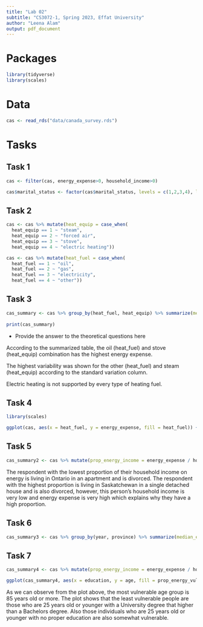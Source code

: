 ```yaml
---
title: "Lab 02"
subtitle: "CS3072-1, Spring 2023, Effat University"
author: "Leena Alam"
output: pdf_document
---
```


# Packages

```r
library(tidyverse) 
library(scales)
``` 

# Data

```r
cas <- read_rds("data/canada_survey.rds")
```

# Tasks

## Task 1

```r
cas <- filter(cas, energy_expense>0, household_income>0)
```

```r
cas$marital_status <- factor(cas$marital_status, levels = c(1,2,3,4), labels = c("Single", "Married", "Divorced", "Widowed"))
```

## Task 2

```r
cas <- cas %>% mutate(heat_equip = case_when(
  heat_equip == 1 ~ "steam",
  heat_equip == 2 ~ "forced air",
  heat_equip == 3 ~ "stove",
  heat_equip == 4 ~ "electric heating"))
```

```r
cas <- cas %>% mutate(heat_fuel = case_when(
  heat_fuel == 1 ~ "oil",
  heat_fuel == 2 ~ "gas",
  heat_fuel == 3 ~ "electricity",
  heat_fuel == 4 ~ "other"))
```

## Task 3

```r
cas_summary <- cas %>% group_by(heat_fuel, heat_equip) %>% summarize(mean_energy_expense = mean(energy_expense), median_energy_expense = median(energy_expense), sd_energy_expense = sd(energy_expense))
  
print(cas_summary)
```

- Provide the answer to the theoretical questions here

According to the summarized table, the oil (heat_fuel) and stove (heat_equip) combination has the highest energy expense.

The highest variability was shown for the other (heat_fuel) and steam (heat_equip) according to the standard variation column. 

Electric heating is not supported by every type of heating fuel.

## Task 4

```r
library(scales)

ggplot(cas, aes(x = heat_fuel, y = energy_expense, fill = heat_fuel)) + geom_bar(stat = "summary", fun = "mean", position = "dodge") + facet_grid(.~heat_equip) + scale_y_continuous(labels = dollar_format()) + labs(x = "Heating Fuel Type", y = "Energy Expense ($)", fill = "Heating Fuel Type")

```

## Task 5

```r
cas_summary2 <- cas %>% mutate(prop_energy_income = energy_expense / household_income) %>% arrange(prop_energy_income) %>% slice(c(1L, n())) %>% glimpse()
```

The respondent with the lowest proportion of their household income on energy is living in Ontario in an apartment and is divorced. The respondent with the highest proportion is living in Saskatchewan in a single detached house and is also divorced, however, this person's household income is very low and energy expense is very high which explains why they have a high proportion.

## Task 6

```r
cas_summary3 <- cas %>% group_by(year, province) %>% summarize(median_energy_expense_per_room = median(energy_expense / rooms)) %>% group_by(year) %>% filter(median_energy_expense_per_room == min(median_energy_expense_per_room)) %>% select(year, province, median_energy_expense_per_room)
```

## Task 7

```r

cas_summary4 <- cas %>% mutate(prop_energy_income = energy_expense / household_income) %>% arrange(prop_energy_income) %>% group_by(age, education) %>% mutate(is_energy_vulnerable = prop_energy_income > 0.05) %>% summarize(prop_energy_vulnerable = mean(is_energy_vulnerable))

ggplot(cas_summary4, aes(x = education, y = age, fill = prop_energy_vulnerable)) + geom_raster() + scale_fill_gradient(low = "white", high = "red") + labs(x = "Education", y = "Age", fill = "Proportion Energy Vulnerable") + theme_bw()
```

As we can observe from the plot above, the most vulnerable age group is 85 years old or more. The plot shows that the least vulnerable people are those who are 25 years old or younger with a University degree that higher than a Bachelors degree. Also those individuals who are 25 years old or younger with no proper education are also somewhat vulnerable. 